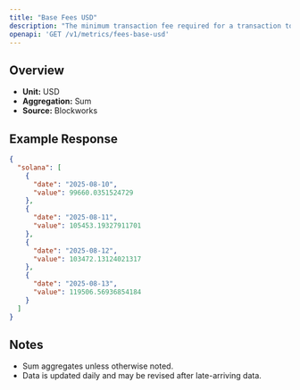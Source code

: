 ```yaml
---
title: "Base Fees USD"
description: "The minimum transaction fee required for a transaction to be included in a block"
openapi: 'GET /v1/metrics/fees-base-usd'
---
```


## Overview

- **Unit:** USD
- **Aggregation:** Sum
- **Source:** Blockworks



## Example Response

```json
{
  "solana": [
    {
      "date": "2025-08-10",
      "value": 99660.0351524729
    },
    {
      "date": "2025-08-11",
      "value": 105453.19327911701
    },
    {
      "date": "2025-08-12",
      "value": 103472.13124021317
    },
    {
      "date": "2025-08-13",
      "value": 119506.56936854184
    }
  ]
}
```

## Notes
- Sum aggregates unless otherwise noted.
- Data is updated daily and may be revised after late-arriving data.

